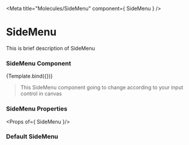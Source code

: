 
<Meta
  title="Molecules/SideMenu"
  component={ SideMenu }
/>

# SideMenu

This is brief description of SideMenu

### SideMenu Component

<Story name="SideMenu" args={args}>
  {Template.bind({})}
</Story>

> This SideMenu component going to change according to your input control in canvas

### SideMenu Properties

<Props of={ SideMenu }/>

### Default SideMenu

<Preview>
  <SideMenu />
</Preview>